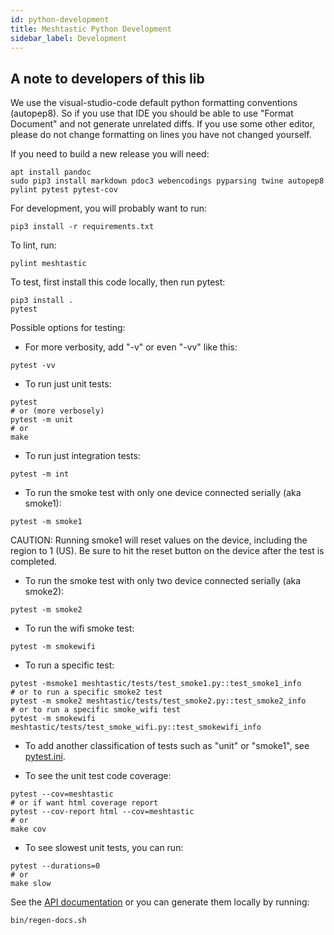 ```yaml
---
id: python-development
title: Meshtastic Python Development
sidebar_label: Development
---
```


## A note to developers of this lib

We use the visual-studio-code default python formatting conventions (autopep8). So if you use that IDE you should be able to use "Format Document" and not generate unrelated diffs. If you use some other editor, please do not change formatting on lines you have not changed yourself.

If you need to build a new release you will need:

```
apt install pandoc
sudo pip3 install markdown pdoc3 webencodings pyparsing twine autopep8 pylint pytest pytest-cov
```

For development, you will probably want to run:

```
pip3 install -r requirements.txt
```

To lint, run:

```
pylint meshtastic
```

To test, first install this code locally, then run pytest:

```
pip3 install .
pytest
```

Possible options for testing:

- For more verbosity, add "-v" or even "-vv" like this:

```
pytest -vv
```

- To run just unit tests:

```
pytest
# or (more verbosely)
pytest -m unit
# or
make
```

- To run just integration tests:

```
pytest -m int
```

- To run the smoke test with only one device connected serially (aka smoke1):

```
pytest -m smoke1
```

CAUTION: Running smoke1 will reset values on the device, including the region to 1 (US).
Be sure to hit the reset button on the device after the test is completed.

- To run the smoke test with only two device connected serially (aka smoke2):

```
pytest -m smoke2
```

- To run the wifi smoke test:

```
pytest -m smokewifi
```

- To run a specific test:

```
pytest -msmoke1 meshtastic/tests/test_smoke1.py::test_smoke1_info
# or to run a specific smoke2 test
pytest -m smoke2 meshtastic/tests/test_smoke2.py::test_smoke2_info
# or to run a specific smoke_wifi test
pytest -m smokewifi meshtastic/tests/test_smoke_wifi.py::test_smokewifi_info
```

- To add another classification of tests such as "unit" or "smoke1", see [pytest.ini](https://github.com/meshtastic/Meshtastic-python/blob/master/pytest.ini).

- To see the unit test code coverage:

```
pytest --cov=meshtastic
# or if want html coverage report
pytest --cov-report html --cov=meshtastic
# or
make cov
```

- To see slowest unit tests, you can run:

```
pytest --durations=0
# or
make slow
```

See the [API documentation](https://python.meshtastic.org) or you can generate them locally by running:

```
bin/regen-docs.sh
```
